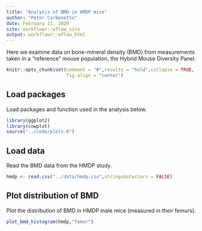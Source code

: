 ```yaml
---
title: "Analysis of BMD in HMDP mice"
author: "Peter Carbonetto"
date: February 11, 2020
site: workflowr::wflow_site
output: workflowr::wflow_html
---
```


Here we examine data on bone-mineral density (BMD) from measurements
taken in a "reference" mouse population, the Hybrid Mouse Diversity
Panel.

```r
knitr::opts_chunk$set(comment = "#",results = "hold",collapse = TRUE,
                      fig.align = "center")
```

Load packages
-------------

Load packages and function used in the analysis below.

```r
library(ggplot2)
library(cowplot)
source("../code/plots.R")
```

Load data
---------

Read the BMD data from the HMDP study.

```r
hmdp <- read.csv("../data/hmdp.csv",stringsAsFactors = FALSE)
```

Plot distribution of BMD
------------------------

Plot the distribution of BMD in HMDP male mice (measured in their
femurs).

```r
plot_bmd_histogram(hmdp,"femur")
```
